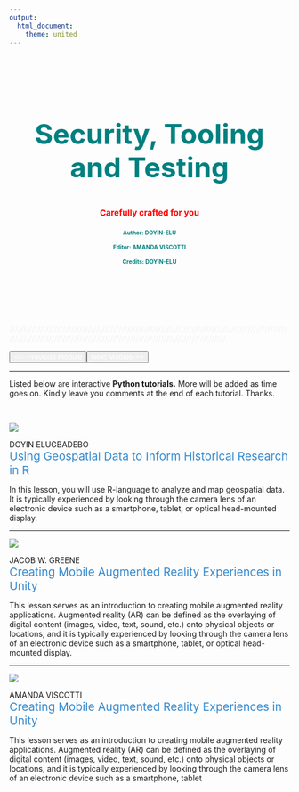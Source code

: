 ```yaml
---
output:
  html_document:
    theme: united
---
```


<div class="jumbotron w3-padding-32" style="background-size: cover; margin-right: -24%; margin-left: -24%; padding-right: 24%; padding-left: 24%; padding-top: 8.5%; padding-bottom: 7.5%; margin-bottom:3px;">
<header class="masthead text-white text-center">
<div class="overlay"></div>
<div class="container">
<div class="row">
<div class="col-xl-9 mx-auto">
<h2 class="w3-wide" style ="color:teal; font-size: 50px;"> Security, Tooling and Testing</h2>
<h4 class="w3-opacity" style ="font-size: 15px; color:red;">Carefully crafted for you</h4>
</div>
<div class = "row">
<div class = class="col-xl-3 mx-auto"><h4 class="w3-opacity" style ="font-size: 10px; color:teal;">Author: DOYIN-ELU</h4></div>
<div class = class="col-xl-3 mx-auto"><h4 class="w3-opacity" style ="font-size: 10px; color:teal;">Editor: AMANDA VISCOTTI</h4></div>
<div class = class="col-xl-3 mx-auto"><h4 class="w3-opacity" style ="font-size: 10px; color:teal;">Credits: DOYIN-ELU</h4></div>
</div>
</div>
</div>
<header>
</div>
<div class="row">
<span class="col-xl-12 mx-auto" style =  "color:#f1f1f1;">       ////////////////////////////////////////////////////////////////////////////////////////////////////////////////////////////////////////////////////////////////////////////////
</span>
</div>

<div class ="container-fluid">
<div class = "row">
<div class="col-lg-6 col-md-6">
<a href = "random.html"><button class="btn btn-default btn-block" style = "float:left;"><span style = "float:left; color: white;"><<- Previous Module</span></button></a>
</div>
<div class="col-lg-6 col-md-6">
<a href = "database.html"><button class="btn btn-default btn-block"><span style = "float:right; color: white;">Next Module->></span></button></a>
</div>
</div>
</div>

***

Listed below are interactive **Python tutorials.** More will be added as time goes on. Kindly leave you comments at the end of each tutorial. Thanks. 

<br>

<div class="container-fluid">
<div class="row">
<div class = "col-lg-3 col-md-3">
![](images//historian3.png)
</div>
<div class = "col-lg-9 col-md-9">
DOYIN ELUGBADEBO
<div style = "color:#3388cd; font-size:20.5px;">Using Geospatial Data to Inform Historical Research in R</DIV>

In this lesson, you will use R-language to analyze and map geospatial data. It is typically experienced by looking through the camera lens of an electronic device such as a smartphone, tablet, or optical head-mounted display.
</div>
</div>

***

<div class="row">
<div class = "col-lg-3 col-md-3">
![](images//historian1.png)
</div>
<div class = "col-lg-9 col-md-9">
JACOB W. GREENE<br>
<div style = "color:#3388cd; font-size:20.5px;">Creating Mobile Augmented Reality Experiences in Unity</div>

This lesson serves as an introduction to creating mobile augmented reality applications. Augmented reality (AR) can be defined as the overlaying of digital content (images, video, text, sound, etc.) onto physical objects or locations, and it is typically experienced by looking through the camera lens of an electronic device such as a smartphone, tablet, or optical head-mounted display.
</div>
</div>

***

<div class="row">
<div class = "col-lg-3 col-md-3">
![](images//historian2.png)
</div>
<div class = "col-lg-9 col-md-9">
AMANDA VISCOTTI<br>
<div style = "color:#3388cd; font-size:20.5px;">Creating Mobile Augmented Reality Experiences in Unity</div>

This lesson serves as an introduction to creating mobile augmented reality applications. Augmented reality (AR) can be defined as the overlaying of digital content (images, video, text, sound, etc.) onto physical objects or locations, and it is typically experienced by looking through the camera lens of an electronic device such as a smartphone, tablet
</div>
</div>
